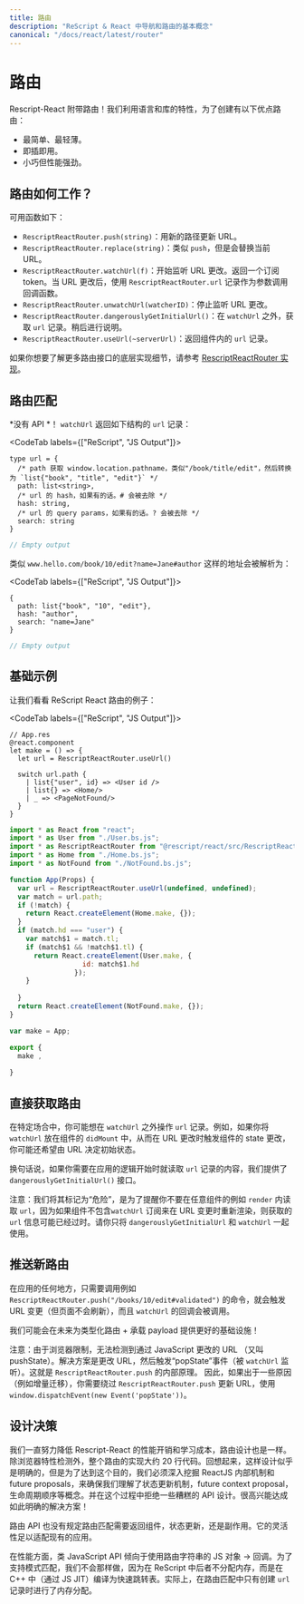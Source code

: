 ```yaml
---
title: 路由
description: "ReScript & React 中导航和路由的基本概念"
canonical: "/docs/react/latest/router"
---
```


<!-- # Router -->
# 路由

<!-- RescriptReact comes with a router! We've leveraged the language and library features in order to create a router that's:

- The simplest, thinnest possible.
- Easily pluggable anywhere into your existing code.
- Performant and tiny. -->
Rescript-React 附带路由！我们利用语言和库的特性，为了创建有以下优点路由：

- 最简单、最轻薄。
- 即插即用。
- 小巧但性能强劲。

<!-- ## How does it work? -->
## 路由如何工作？

<!-- The available methods are listed here:
  - `RescriptReactRouter.push(string)`: takes a new path and update the URL.
  - `RescriptReactRouter.replace(string)`: like `push`, but replaces the current URL.
  - `RescriptReactRouter.watchUrl(f)`: start watching for URL changes. Returns a subscription token. Upon url change, calls the callback and passes it the `RescriptReactRouter.url` record.
  - `RescriptReactRouter.unwatchUrl(watcherID)`: stop watching for URL changes.
  - `RescriptReactRouter.dangerouslyGetInitialUrl()`: get `url` record outside of `watchUrl`. Described later.
  - `RescriptReactRouter.useUrl(~serverUrl)`: returns the `url` record inside a component. -->
可用函数如下：
  - `RescriptReactRouter.push(string)`：用新的路径更新 URL。
  - `RescriptReactRouter.replace(string)`：类似 `push`，但是会替换当前 URL。
  - `RescriptReactRouter.watchUrl(f)`：开始监听 URL 更改。返回一个订阅 token。当 URL 更改后，使用 `RescriptReactRouter.url` 记录作为参数调用回调函数。
  - `RescriptReactRouter.unwatchUrl(watcherID)`：停止监听 URL 更改。
  - `RescriptReactRouter.dangerouslyGetInitialUrl()`：在 `watchUrl` 之外，获取 `url` 记录。稍后进行说明。
  - `RescriptReactRouter.useUrl(~serverUrl)`：返回组件内的 `url` 记录。

<!-- > If you want to know more about the low level details on how the router interface is implemented, refer to the [RescriptReactRouter implementation](https://github.com/rescript-lang/rescript-react/blob/master/src/RescriptReactRouter.res). -->
如果你想要了解更多路由接口的底层实现细节，请参考 [RescriptReactRouter 实现](https://github.com/rescript-lang/rescript-react/blob/master/src/RescriptReactRouter.res)。

<!-- ## Match a Route -->
## 路由匹配

<!-- *There's no API*! `watchUrl` gives you back a `url` record of the following shape: -->
*没有 API *！ `watchUrl` 返回如下结构的 `url` 记录：

<CodeTab labels={["ReScript", "JS Output"]}>

```res prelude
type url = {
  /* path 获取 window.location.pathname，类似"/book/title/edit"，然后转换为 `list{"book", "title", "edit"}` */
  path: list<string>,
  /* url 的 hash，如果有的话。# 会被去除 */
  hash: string,
  /* url 的 query params，如果有的话。? 会被去除 */
  search: string
}
```
```js
// Empty output
```

</CodeTab>

<!-- So the url `www.hello.com/book/10/edit?name=Jane#author` is given back as: -->
类似 `www.hello.com/book/10/edit?name=Jane#author` 这样的地址会被解析为：

<CodeTab labels={["ReScript", "JS Output"]}>

```res prelude
{
  path: list{"book", "10", "edit"},
  hash: "author",
  search: "name=Jane"
}
```
```js
// Empty output
```

</CodeTab>

<!-- ## Basic Example -->
## 基础示例

<!-- Let's start with a first example to see how a ReScript React Router looks like: -->
让我们看看 ReScript React 路由的例子：

<CodeTab labels={["ReScript", "JS Output"]}>

```res
// App.res
@react.component
let make = () => {
  let url = RescriptReactRouter.useUrl()
  
  switch url.path {
    | list{"user", id} => <User id />
    | list{} => <Home/>
    | _ => <PageNotFound/>
  }
}
```
```js
import * as React from "react";
import * as User from "./User.bs.js";
import * as RescriptReactRouter from "@rescript/react/src/RescriptReactRouter.bs.js";
import * as Home from "./Home.bs.js";
import * as NotFound from "./NotFound.bs.js";

function App(Props) {
  var url = RescriptReactRouter.useUrl(undefined, undefined);
  var match = url.path;
  if (!match) {
    return React.createElement(Home.make, {});
  }
  if (match.hd === "user") {
    var match$1 = match.tl;
    if (match$1 && !match$1.tl) {
      return React.createElement(User.make, {
                  id: match$1.hd
                });
    }
    
  }
  return React.createElement(NotFound.make, {});
}

var make = App;

export {
  make ,
  
}
```

</CodeTab>

<!-- ## Directly Get a Route -->
## 直接获取路由

<!-- In one specific occasion, you might want to take hold of a `url` record outside of `watchUrl`. For example, if you've put `watchUrl` inside a component's `didMount` so that a URL change triggers a component state change, you might also want the initial state to be dictated by the URL. -->
在特定场合中，你可能想在 `watchUrl` 之外操作 `url` 记录。例如，如果你将 `watchUrl` 放在组件的 `didMount` 中，从而在 URL 更改时触发组件的 state 更改，你可能还希望由 URL 决定初始状态。

<!-- In other words, you'd like to read from the `url` record once at the beginning of your app logic. We expose `dangerouslyGetInitialUrl()` for this purpose. -->
换句话说，如果你需要在应用的逻辑开始时就读取 `url` 记录的内容，我们提供了 `dangerouslyGetInitialUrl()` 接口。

<!-- Note: the reason why we label it as "dangerous" is to remind you not to read this `url` in any arbitrary component's e.g. `render`, since that information might be out of date if said component doesn't also contain a `watchUrl` subscription that re-renders the component when the URL changes. Aka, please only use `dangerouslyGetInitialUrl` alongside `watchUrl`. -->
注意：我们将其标记为“危险”，是为了提醒你不要在任意组件的例如 `render` 内读取 `url`，因为如果组件不包含`watchUrl` 订阅来在 URL 变更时重新渲染，则获取的 `url` 信息可能已经过时。请你只将 `dangerouslyGetInitialUrl` 和 `watchUrl` 一起使用。

<!-- ## Push a New Route -->
## 推送新路由

<!-- From anywhere in your app, just call e.g. `RescriptReactRouter.push("/books/10/edit#validated")`. This will trigger a URL change (without a page refresh) and `watchUrl`'s callback will be called again. -->
在应用的任何地方，只需要调用例如 `RescriptReactRouter.push("/books/10/edit#validated")` 的命令，就会触发 URL 变更（但页面不会刷新），而且 `watchUrl` 的回调会被调用。

<!-- We might provide better facilities for typed routing + payload carrying in the future! -->
我们可能会在未来为类型化路由 + 承载 payload 提供更好的基础设施！

<!-- Note: because of browser limitations, changing the URL through JavaScript (aka pushState) cannot be detected. The solution is to change the URL then fire a "popState" event. This is what Router.push does, and what the event watchUrl listens to.
So if, for whatever reason (e.g. incremental migration), you want to update the URL outside of `RescriptReactRouter.push`, just do `window.dispatchEvent(new Event('popState'))`. -->
注意：由于浏览器限制，无法检测到通过 JavaScript 更改的 URL （又叫 pushState）。解决方案是更改 URL，然后触发“popState”事件（被 `watchUrl` 监听）。这就是 `RescriptReactRouter.push` 的内部原理。
因此，如果出于一些原因（例如增量迁移），你需要绕过 `RescriptReactRouter.push` 更新 URL，使用 `window.dispatchEvent(new Event('popState'))`。

<!-- ## Design Decisions -->
## 设计决策

<!-- We always strive to lower the performance and learning overhead in RescriptReact, and our router design's no different. The entire implementation, barring browser features detection, is around 20 lines. The design might seem obvious in retrospect, but to arrive here, we had to dig back into ReactJS internals & future proposals to make sure we understood the state update mechanisms, the future context proposal, lifecycle ordering, etc. and reject some bad API designs along the way. It's nice to arrive at such an obvious solution! -->
我们一直努力降低 Rescript-React 的性能开销和学习成本，路由设计也是一样。除浏览器特性检测外，整个路由的实现大约 20 行代码。回想起来，这样设计似乎是明确的，但是为了达到这个目的，我们必须深入挖掘 ReactJS 内部机制和 future proposals，来确保我们理解了状态更新机制，future context proposal，生命周期顺序等概念。并在这个过程中拒绝一些糟糕的 API 设计。很高兴能达成如此明确的解决方案！

<!-- The API also doesn't dictate whether matching on a route should return a component, a state update, or a side-effect. Flexible enough to slip into existing apps. -->
路由 API 也没有规定路由匹配需要返回组件，状态更新，还是副作用。它的灵活性足以适配现有的应用。

<!-- Performance-wise, a JavaScript-like API tends to use a JS object of route string -> callback. We eschewed that in favor of pattern-matching, since the latter in Rescript does not allocate memory, and is compiled to a fast jump table in C++ (through the JS JIT). In fact, the only allocation in the router matching is the creation of the url record! -->
在性能方面，类 JavaScript API 倾向于使用路由字符串的 JS 对象 -> 回调。为了支持模式匹配，我们不会那样做，因为在 ReScript 中后者不分配内存，而是在 C++ 中（通过 JS JIT）编译为快速跳转表。实际上，在路由匹配中只有创建 `url` 记录时进行了内存分配。
